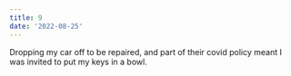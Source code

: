 ```yaml
---
title: 9
date: '2022-08-25'
---
```


Dropping my car off to be repaired, and part of their covid policy meant I was invited to put my keys in a bowl.
